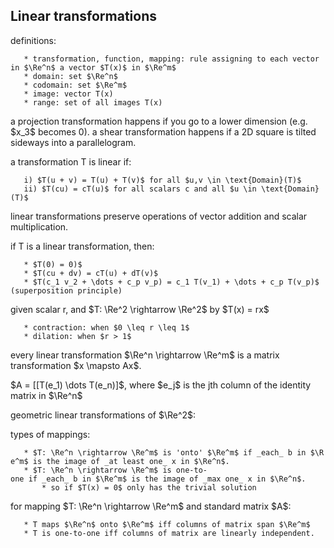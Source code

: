 == Linear transformations ==
definitions:
    * transformation, function, mapping: rule assigning to each vector in $\Re^n$ a vector $T(x)$ in $\Re^m$
    * domain: set $\Re^n$
    * codomain: set $\Re^m$
    * image: vector T(x)
    * range: set of all images T(x)

a projection transformation happens if you go to a lower dimension (e.g. $x_3$ becomes 0). a shear transformation happens if a 2D square is tilted sideways into a parallelogram.

a transformation T is linear if:
    i) $T(u + v) = T(u) + T(v)$ for all $u,v \in \text{Domain}(T)$
    ii) $T(cu) = cT(u)$ for all scalars c and all $u \in \text{Domain}(T)$

linear transformations preserve operations of vector addition and scalar multiplication.

if T is a linear transformation, then:
    * $T(0) = 0)$
    * $T(cu + dv) = cT(u) + dT(v)$
    * $T(c_1 v_2 + \dots + c_p v_p) = c_1 T(v_1) + \dots + c_p T(v_p)$ (superposition principle)

given scalar r, and $T: \Re^2 \rightarrow \Re^2$ by $T(x) = rx$
    * contraction: when $0 \leq r \leq 1$
    * dilation: when $r > 1$

every linear transformation $\Re^n \rightarrow \Re^m$ is a matrix transformation $x \mapsto Ax$. 

$A = [[T(e_1) \dots T(e_n)]$, where $e_j$ is the jth column of the identity matrix in $\Re^n$

geometric linear transformations of $\Re^2$:

{{file:img/geo-reflections.png|Reflections}} {{file:img/geo-contract-shears.png|Contractions/expansions and shears}} {{file:img/geo-projections.png|Projections}}

types of mappings:
    * $T: \Re^n \rightarrow \Re^m$ is 'onto' $\Re^m$ if _each_ b in $\Re^m$ is the image of _at least one_ x in $\Re^n$.
    * $T: \Re^n \rightarrow \Re^m$ is one-to-one if _each_ b in $\Re^m$ is the image of _max one_ x in $\Re^n$.
        * so if $T(x) = 0$ only has the trivial solution

for mapping $T: \Re^n \rightarrow \Re^m$ and standard matrix $A$:
    * T maps $\Re^n$ onto $\Re^m$ iff columns of matrix span $\Re^m$
    * T is one-to-one iff columns of matrix are linearly independent.

